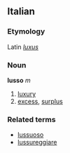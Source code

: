 ==Italian==
===Etymology===
Latin ''[[luxus]]''
===Noun===
'''lusso''' ''m''

#[[luxury]]
# [[excess]], [[surplus]]

===Related terms===
*[[lussuoso]]
*[[lussureggiare]]